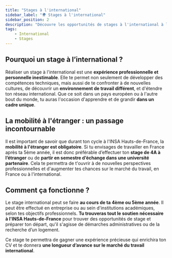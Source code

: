 ```yaml
---
title: "Stages à l'international"
sidebar_label: "🌍 Stages à l'international"
sidebar_position: 2
description: "Découvre les opportunités de stages à l'international à l'INSA Hauts-de-France : pourquoi, comment et où postuler ?"
tags:
    - International
    - Stages
---
```


## Pourquoi un stage à l’international ?
Réaliser un stage à l'international est une **expérience professionnelle et personnelle inestimable**. Elle te permet non seulement de développer des compétences techniques, mais aussi de te confronter à de nouvelles cultures, de découvrir un **environnement de travail différent**, et d'étendre ton réseau international. Que ce soit dans un pays européen ou à l'autre bout du monde, tu auras l'occasion d'apprendre et de grandir **dans un cadre unique**.

## La mobilité à l'étranger : un passage incontournable

Il est important de savoir que durant ton cycle à l'INSA Hauts-de-France, la **mobilité à l'étranger est obligatoire**. Si tu envisages de travailler en France après ta 5ème année, il est donc préférable d’effectuer ton **stage de 4A à l’étranger** ou de **partir en semestre d’échange dans une université partenaire**. Cela te permettra de t'ouvrir à de nouvelles perspectives professionnelles et d'augmenter tes chances sur le marché du travail, en France ou à l'international.

## Comment ça fonctionne ?

Le stage international peut se faire **au cours de ta 4ème ou 5ème année**. Il peut être effectué en entreprise ou au sein d'institutions académiques, selon tes objectifs professionnels. **Tu trouveras tout le soutien nécessaire à l'INSA Hauts-de-France** pour trouver des opportunités de stage et préparer ton départ, qu'il s'agisse de démarches administratives ou de la recherche d’un logement.

Ce stage te permettra de gagner une expérience précieuse qui enrichira ton CV et te donnera **une longueur d’avance sur le marché du travail international**.